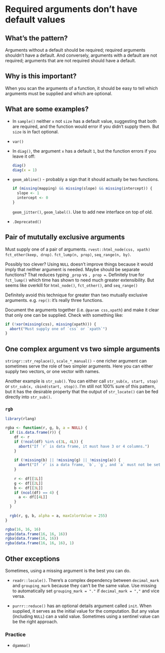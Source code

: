 # Required arguments don't have default values {#args-required}

## What's the pattern?

Arguments without a default should be required; required arguments shouldn't have a default. And conversely, arguments with a default are not required; arguments that are not required should have a default.

## Why is this important?

When you scan the arguments of a function, it should be easy to tell which arguments must be supplied and which are optional.


## What are some examples?

*   In `sample()` neither `x` not `size` has a default value, suggesting that
    both are required, and the function would error if you didn't supply them.
    But `size` is in fact optional.

*   `var()`

*   In `diag()`, the argument `x` has a default `1`, but the function errors if 
    you leave it off:
    
    ```r
    diag()
    diag(x = 1)
    ```

*   `geom_abline()` - probably a sign that it should actually be two functions.

    ```r
    if (missing(mapping) && missing(slope) && missing(intercept)) {
      slope <- 1
      intercept <- 0
    }
    ```
    
    `geom_jitter()`, `geom_label()`. Use to add new interface on top of old.

*   `.Deprecated()`

## Pair of mututally exclusive arguments

Must supply one of a pair of arguments. `rvest::html_node(css, xpath)` `fct_other(keep, drop)`. `fct_lump(n, prop)`, `seq_range(n, by)`.
    
Possibly too clever? Using `NULL` doesn't improve things because it would imply that neither argument is needed. Maybe should be separate functions? That reduces typing `_prop` vs `, prop = `. Definitely true for `fct_lump()` which time has shown to need much greater extensibility. But seems like overkill for `html_node()`, `fct_other()`, and `seq_range()`

Definitely avoid this technique for greater than two mutually exclusive arguments. e.g. `rep()`: it's really three functions.

Document the arguments together (i.e. `@param css,xpath`) and make it clear that only one can be supplied. Check with something like:

```r
if (!xor(missing(css), missing(xpath))) {
  abort("Must supply one of `css` or `xpath`")
}
```

## One complex argument vs two simple arguments

`stringr::str_replace()`, `scale_*_manual()` - one richer argument can sometimes serve the role of two simpler arguments. Here you can either supply two vectors, or one vector with names.

Another example is `str_sub()`. You can either call `str_sub(x, start, stop)` or `str_sub(x, cbind(start, stop))`. I'm still not 100% sure of this pattern, but it has the desirable property that the output of `str_locate()` can be fed directly into `str_sub()`.

### `rgb`

```r
library(rlang)

rgba <- function(r, g, b, a = NULL) {
  if (is.data.frame(r)) {
    df <- r
    if (!ncol(df) %in% c(3L, 4L)) {
      abort("If `r` is data frame, it must have 3 or 4 columns.")
    }
    
    if (!missing(b) || !missing(g) || !missing(a)) {
      abort("If `r` is a data frame, `b`, `g`, and `a` must not be set.")
    }
    
    r <- df[[1L]]
    g <- df[[2L]]
    b <- df[[3L]]
    if (ncol(df) == 4) {
      a <- df[[4L]]
    }
  }
  
  rgb(r, g, b, alpha = a, maxColorValue = 255)
}

rgba(16, 16, 16)
rgba(data.frame(16, 16, 16))
rgba(data.frame(16, 16))
rgba(data.frame(16, 16, 16), 1)
```

## Other exceptions

Sometimes, using a missing argument is the best you can do. 

*   `readr::locale()`. There's a complex dependency between `decimal_mark` and
    `grouping_mark` because they can't be the same value. Use missing to 
    automatically set `grouping_mark = "."` if `decimal_mark = ","` and
    vice versa. 

*   `purrr::reduce()` has an optional details argument called `init`. 
    When supplied, it serves as the initial value for the computation. But any 
    value (including `NULL`) can a valid value. Sometimes using a sentinel 
    value can be the right approach.


### Practice

*   `dgamma()`
